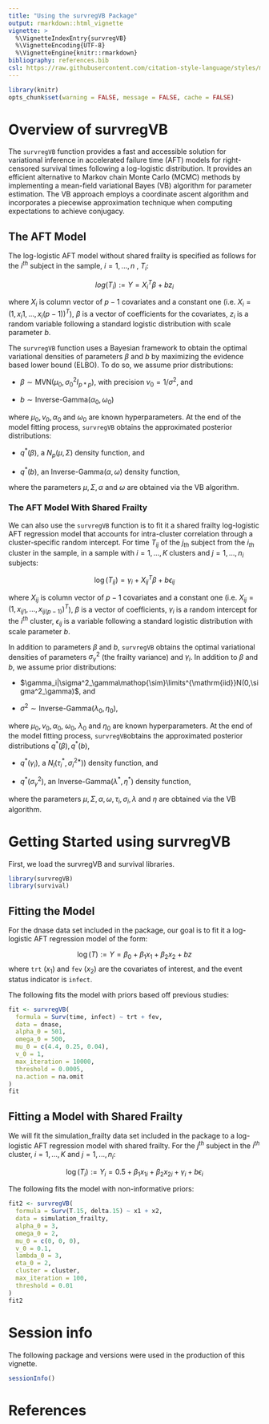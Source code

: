 ```yaml
---
title: "Using the survregVB Package"
output: rmarkdown::html_vignette
vignette: >
  %\VignetteIndexEntry{survregVB}
  %\VignetteEncoding{UTF-8}
  %\VignetteEngine{knitr::rmarkdown}
bibliography: references.bib
csl: https://raw.githubusercontent.com/citation-style-language/styles/master/apa.csl
---
```


```r
library(knitr)
opts_chunk$set(warning = FALSE, message = FALSE, cache = FALSE)
```

# Overview of survregVB

The `survregVB` function provides a fast and accessible solution for variational inference in accelerated failure time (AFT) models for right-censored survival times following a log-logistic distribution. It provides an efficient alternative to Markov chain Monte Carlo (MCMC) methods by implementing a mean-field variational Bayes (VB) algorithm for parameter estimation. The VB approach employs a coordinate ascent algorithm and incorporates a piecewise approximation technique when computing expectations to achieve conjugacy.

## The AFT Model

The log-logistic AFT model without shared frailty is specified as follows for the $i^{th}$ subject in the sample, $i=1,...,n$ , $T_i$:

$$
log(T_i):=Y=X_i^T\beta+bz_i
$$

where $X_i$ is column vector of $p-1$ covariates and a constant one (i.e. $X_i=(1,x_i1,...,x_i(p-1))^T$), $\beta$ is a vector of coefficients for the covariates, $z_i$ is a random variable following a standard logistic distribution with scale parameter $b$.

The `survregVB` function uses a Bayesian framework to obtain the optimal variational densities of parameters $\beta$ and $b$ by maximizing the evidence based lower bound (ELBO). To do so, we assume prior distributions:

-   $\beta\sim\text{MVN}(\mu_0,\sigma_0^2I_{p*p})$, with precision $v_0=1/\sigma^2$, and

-   $b\sim\text{Inverse-Gamma}(\alpha_0,\omega_0)$

where $\mu_0,v_0,\alpha_0$ and $\omega_0$ are known hyperparameters. At the end of the model fitting process, `survregVB` obtains the approximated posterior distributions:

-   $q^*(\beta)$, a $N_p(\mu,\Sigma)$ density function, and

-   $q^*(b)$, an $\text{Inverse-Gamma}(\alpha,\omega)$ density function,

where the parameters $\mu,\Sigma,\alpha$ and $\omega$ are obtained via the VB algorithm.

### The AFT Model With Shared Frailty

We can also use the `survregVB` function is to fit it a shared frailty log-logistic AFT regression model that accounts for intra-cluster correlation through a cluster-specific random intercept. For time $T_{ij}$ of the $j_{th}$ subject from the $i_{th}$ cluster in the sample, in a sample with $i=1,...,K$ clusters and $j=1,...,n_i$ subjects:

$$
\log(T_{ij})=\gamma_i+X_{ij}^T\beta+b\epsilon_{ij}
$$

where $X_{ij}$ is column vector of $p-1$ covariates and a constant one (i.e. $X_{ij}=(1,x_{ij1},...,x_{ij(p-1)})^T$), $\beta$ is a vector of coefficients, $\gamma_i$ is a random intercept for the $i^{th}$ cluster, $\epsilon_{ij}$ is a variable following a standard logistic distribution with scale parameter $b$.

In addition to parameters $\beta$ and $b$, `survregVB` obtains the optimal variational densities of parameters $\sigma^2_\gamma$ (the frailty variance) and $\gamma_i$. In addition to $\beta$ and $b$, we assume prior distributions:

-   $\gamma_i|\sigma^2_\gamma\mathop{\sim}\limits^{\mathrm{iid}}N(0,\sigma^2_\gamma)$, and

-   $\sigma^2\sim\text{Inverse-Gamma}(\lambda_0,\eta_0)$,

where $\mu_0,v_0,\alpha_0$, $\omega_0$, $\lambda_0$ and $\eta_0$ are known hyperparameters. At the end of the model fitting process, `survregVB`obtains the approximated posterior distributions $q^*(\beta), q^*(b)$,

-   $q^*(\gamma_i)$, a $N_l(\tau^*_i,\sigma^{2*}_i))$ density function, and

-   $q^*(\sigma^2_\gamma)$, an $\text{Inverse-Gamma}(\lambda^*,\eta^*)$ density function,

where the parameters $\mu,\Sigma,\alpha,\omega,\tau_i, \sigma_i, \lambda$ and $\eta$ are obtained via the VB algorithm.

# Getting Started using survregVB

First, we load the survregVB and survival libraries.

```r
library(survregVB)
library(survival)
```

## Fitting the Model

For the dnase data set included in the package, our goal is to fit it a log-logistic AFT regression model of the form:

$$
\log(T):=Y=\beta_0+\beta_1x_1+\beta_2x_2+bz
$$ where `trt` ($x_1$) and `fev` ($x_2$) are the covariates of interest, and the event status indicator is `infect`.

The following fits the model with priors based off previous studies:

```r
fit <- survregVB(
  formula = Surv(time, infect) ~ trt + fev,
  data = dnase,
  alpha_0 = 501,
  omega_0 = 500,
  mu_0 = c(4.4, 0.25, 0.04),
  v_0 = 1,
  max_iteration = 10000,
  threshold = 0.0005,
  na.action = na.omit
)
fit
```

## Fitting a Model with Shared Frailty

We will fit the simulation_frailty data set included in the package to a log-logistic AFT regression model with shared frailty. For the $j^{th}$ subject in the $i^{th}$ cluster, $i=1,...,K$ and $j=1,...,n_i$:

$$
\log(T_i):=Y_i=0.5+\beta_1x_{1i}+\beta_2x_{2i}+\gamma_i+b\epsilon_i
$$

The following fits the model with non-informative priors:

```r
fit2 <- survregVB(
  formula = Surv(T.15, delta.15) ~ x1 + x2,
  data = simulation_frailty,
  alpha_0 = 3,
  omega_0 = 2,
  mu_0 = c(0, 0, 0),
  v_0 = 0.1,
  lambda_0 = 3,
  eta_0 = 2,
  cluster = cluster,
  max_iteration = 100,
  threshold = 0.01
)
fit2
```

# Session info

The following package and versions were used in the production of this vignette.

```r
sessionInfo()
```

# References
